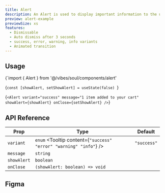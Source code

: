 ```yaml
---
title: Alert
description: An Alert is used to display important information to the user. It is typically styled with a distinct color and icon to indicate the type of alert such as success, error, warning, or info.
preview: alert-example
previewSize: xs
features:
  - Dismissable
  - Auto dismiss after 3 seconds
  - success, error, warning, info variants
  - Animated transition
---
```


## Usage

<CodeBlock lang="bash">{`import { Alert } from '@/vibes/soul/components/alert'

<CodeBlock lang="bash">{`const [showAlert, setShowAlert] = useState(false)
`}</CodeBlock>

<CodeBlock lang="bash">{`<Alert
  variant="success"
  message="1 item added to your cart"
  showAlert={showAlert}
  onClose={setShowAlert}
/>`}</CodeBlock>

## API Reference

| Prop                                                                                   | Type                                                              | Default     |
| -------------------------------------------------------------------------------------- | ----------------------------------------------------------------- | ----------- |
| `variant` <Tooltip content='The style variant of the alert, defines color and icon' /> | `enum` <Tooltip content={`"success" "error" "warning" "info"`} /> | `"success"` |
| `message` <Tooltip content='Alert message displayed' />                                | `string`                                                          |             |
| `showAlert`                                                                            | `boolean`                                                         |             |
| `onClose`                                                                              | `(showAlert: boolean) => void`                                    |             |

## Figma

<Figma url="https://www.figma.com/design/kgCf8OkDCe90wBSKNNqueL/Soul-Vibe?node-id=2297-42917&t=dbm9GtAtS2A3vy2g-4" />
